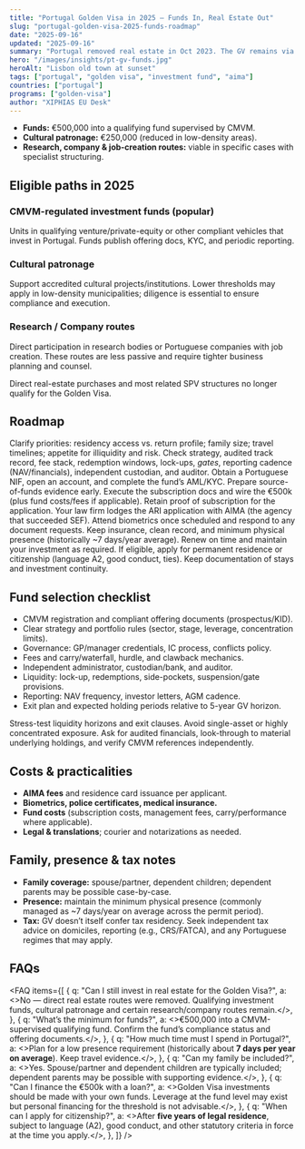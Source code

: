 ```yaml
---
title: "Portugal Golden Visa in 2025 — Funds In, Real Estate Out"
slug: "portugal-golden-visa-2025-funds-roadmap"
date: "2025-09-16"
updated: "2025-09-16"
summary: "Portugal removed real estate in Oct 2023. The GV remains via CMVM-regulated funds (€500k), cultural support, and research. Here’s a practical roadmap for 2025."
hero: "/images/insights/pt-gv-funds.jpg"
heroAlt: "Lisbon old town at sunset"
tags: ["portugal", "golden visa", "investment fund", "aima"]
countries: ["portugal"]
programs: ["golden-visa"]
author: "XIPHIAS EU Desk"
---
```


<Section
  title="Snapshot"
  intro="Portugal’s Golden Visa (ARI) still leads to Portuguese permanent residence/citizenship after 5 years. Real estate is **not eligible**; the headline path is investment into a CMVM-regulated fund at **€500,000**."
>
  <Callout variant="info" title="Minimums that remain">
    <ul>
      <li><strong>Funds:</strong> €500,000 into a qualifying fund supervised by CMVM.</li>
      <li><strong>Cultural patronage:</strong> €250,000 (reduced in low-density areas).</li>
      <li><strong>Research, company & job-creation routes:</strong> viable in specific cases with specialist structuring.</li>
    </ul>
  </Callout>
</Section>

## Eligible paths in 2025

### CMVM-regulated investment funds (popular)
Units in qualifying venture/private-equity or other compliant vehicles that invest in Portugal. Funds publish offering docs, KYC, and periodic reporting.

### Cultural patronage
Support accredited cultural projects/institutions. Lower thresholds may apply in low-density municipalities; diligence is essential to ensure compliance and execution.

### Research / Company routes
Direct participation in research bodies or Portuguese companies with job creation. These routes are less passive and require tighter business planning and counsel.

<Callout variant="warning" title="What’s out since 2023">
  Direct real-estate purchases and most related SPV structures no longer qualify for the Golden Visa.
</Callout>

## Roadmap

<Steps>
  <Step title="Define your goal">
    Clarify priorities: residency access vs. return profile; family size; travel timelines; appetite for illiquidity and risk.
  </Step>
  <Step title="Shortlist funds">
    Check strategy, audited track record, fee stack, redemption windows, lock-ups, <em>gates</em>, reporting cadence (NAV/financials), independent custodian, and auditor.
  </Step>
  <Step title="KYC, NIF & banking">
    Obtain a Portuguese NIF, open an account, and complete the fund’s AML/KYC. Prepare source-of-funds evidence early.
  </Step>
  <Step title="Subscribe to the fund">
    Execute the subscription docs and wire the €500k (plus fund costs/fees if applicable). Retain proof of subscription for the application.
  </Step>
  <Step title="File with AIMA">
    Your law firm lodges the ARI application with AIMA (the agency that succeeded SEF). Attend biometrics once scheduled and respond to any document requests.
  </Step>
  <Step title="Renewals & day-count">
    Keep insurance, clean record, and minimum physical presence (historically ~7 days/year average). Renew on time and maintain your investment as required.
  </Step>
  <Step title="Year 5 → PR/Citizenship">
    If eligible, apply for permanent residence or citizenship (language A2, good conduct, ties). Keep documentation of stays and investment continuity.
  </Step>
</Steps>

## Fund selection checklist

- CMVM registration and compliant offering documents (prospectus/KID).
- Clear strategy and portfolio rules (sector, stage, leverage, concentration limits).
- Governance: GP/manager credentials, IC process, conflicts policy.
- Fees and carry/waterfall, hurdle, and clawback mechanics.
- Independent administrator, custodian/bank, and auditor.
- Liquidity: lock-up, redemptions, side-pockets, suspension/gate provisions.
- Reporting: NAV frequency, investor letters, AGM cadence.
- Exit plan and expected holding periods relative to 5-year GV horizon.

<Callout variant="success" title="Risk hygiene">
  Stress-test liquidity horizons and exit clauses. Avoid single-asset or highly concentrated exposure. Ask for audited financials, look-through to material underlying holdings, and verify CMVM references independently.
</Callout>

## Costs & practicalities

- **AIMA fees** and residence card issuance per applicant.
- **Biometrics, police certificates, medical insurance.**
- **Fund costs** (subscription costs, management fees, carry/performance where applicable).
- **Legal & translations**; courier and notarizations as needed.

## Family, presence & tax notes

- **Family coverage:** spouse/partner, dependent children; dependent parents may be possible case-by-case.
- **Presence:** maintain the minimum physical presence (commonly managed as ~7 days/year on average across the permit period).
- **Tax:** GV doesn’t itself confer tax residency. Seek independent tax advice on domiciles, reporting (e.g., CRS/FATCA), and any Portuguese regimes that may apply.

## FAQs

<FAQ
  items={[
    {
      q: "Can I still invest in real estate for the Golden Visa?",
      a: <>No — direct real estate routes were removed. Qualifying investment funds, cultural patronage and certain research/company routes remain.</>,
    },
    {
      q: "What’s the minimum for funds?",
      a: <>€500,000 into a CMVM-supervised qualifying fund. Confirm the fund’s compliance status and offering documents.</>,
    },
    {
      q: "How much time must I spend in Portugal?",
      a: <>Plan for a low presence requirement (historically about <strong>7 days per year on average</strong>). Keep travel evidence.</>,
    },
    {
      q: "Can my family be included?",
      a: <>Yes. Spouse/partner and dependent children are typically included; dependent parents may be possible with supporting evidence.</>,
    },
    {
      q: "Can I finance the €500k with a loan?",
      a: <>Golden Visa investments should be made with your own funds. Leverage at the fund level may exist but personal financing for the threshold is not advisable.</>,
    },
    {
      q: "When can I apply for citizenship?",
      a: <>After <strong>five years of legal residence</strong>, subject to language (A2), good conduct, and other statutory criteria in force at the time you apply.</>,
    },
  ]}
/>
